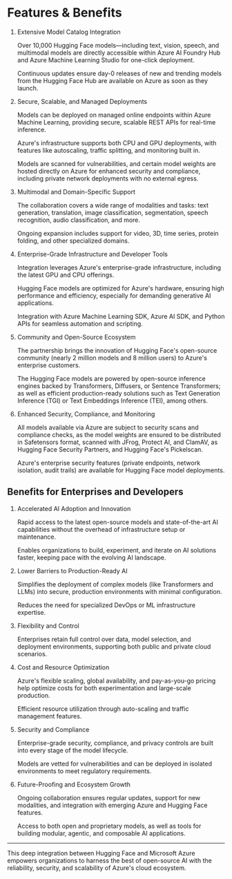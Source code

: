# Features & Benefits

1. Extensive Model Catalog Integration

    Over 10,000 Hugging Face models—including text, vision, speech, and multimodal models are directly accessible within Azure AI Foundry Hub and Azure Machine Learning Studio for one-click deployment.

    Continuous updates ensure day-0 releases of new and trending models from the Hugging Face Hub are available on Azure as soon as they launch.

2. Secure, Scalable, and Managed Deployments

    Models can be deployed on managed online endpoints within Azure Machine Learning, providing secure, scalable REST APIs for real-time inference.

    Azure's infrastructure supports both CPU and GPU deployments, with features like autoscaling, traffic splitting, and monitoring built in.

    Models are scanned for vulnerabilities, and certain model weights are hosted directly on Azure for enhanced security and compliance, including private network deployments with no external egress.

3. Multimodal and Domain-Specific Support

    The collaboration covers a wide range of modalities and tasks: text generation, translation, image classification, segmentation, speech recognition, audio classification, and more.

    Ongoing expansion includes support for video, 3D, time series, protein folding, and other specialized domains.

4. Enterprise-Grade Infrastructure and Developer Tools

    Integration leverages Azure's enterprise-grade infrastructure, including the latest GPU and CPU offerings.

    Hugging Face models are optimized for Azure's hardware, ensuring high performance and efficiency, especially for demanding generative AI applications.

    Integration with Azure Machine Learning SDK, Azure AI SDK, and Python APIs for seamless automation and scripting.

6. Community and Open-Source Ecosystem

    The partnership brings the innovation of Hugging Face's open-source community (nearly 2 million models and 8 million users) to Azure's enterprise customers.

    The Hugging Face models are powered by open-source inference engines backed by Transformers, Diffusers, or Sentence Transformers; as well as efficient production-ready solutions such as Text Generation Inference (TGI) or Text Embeddings Inference (TEI), among others.

7. Enhanced Security, Compliance, and Monitoring

    All models available via Azure are subject to security scans and compliance checks, as the model weights are ensured to be distributed in Safetensors format, scanned with JFrog, Protect AI, and ClamAV, as Hugging Face Security Partners, and Hugging Face's Pickelscan.

    Azure's enterprise security features (private endpoints, network isolation, audit trails) are available for Hugging Face model deployments.

## Benefits for Enterprises and Developers

1. Accelerated AI Adoption and Innovation

    Rapid access to the latest open-source models and state-of-the-art AI capabilities without the overhead of infrastructure setup or maintenance.

    Enables organizations to build, experiment, and iterate on AI solutions faster, keeping pace with the evolving AI landscape.

2. Lower Barriers to Production-Ready AI

    Simplifies the deployment of complex models (like Transformers and LLMs) into secure, production environments with minimal configuration.

    Reduces the need for specialized DevOps or ML infrastructure expertise.

3. Flexibility and Control

    Enterprises retain full control over data, model selection, and deployment environments, supporting both public and private cloud scenarios.

4. Cost and Resource Optimization

    Azure's flexible scaling, global availability, and pay-as-you-go pricing help optimize costs for both experimentation and large-scale production.

    Efficient resource utilization through auto-scaling and traffic management features.

5. Security and Compliance

    Enterprise-grade security, compliance, and privacy controls are built into every stage of the model lifecycle.

    Models are vetted for vulnerabilities and can be deployed in isolated environments to meet regulatory requirements.

6. Future-Proofing and Ecosystem Growth

    Ongoing collaboration ensures regular updates, support for new modalities, and integration with emerging Azure and Hugging Face features.

    Access to both open and proprietary models, as well as tools for building modular, agentic, and composable AI applications.

---

This deep integration between Hugging Face and Microsoft Azure empowers organizations to harness the best of open-source AI with the reliability, security, and scalability of Azure's cloud ecosystem.
